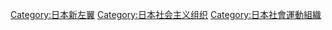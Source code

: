 [[Category:日本新左翼|Category:日本新左翼]]
[[Category:日本社会主义组织|Category:日本社会主义组织]]
[[Category:日本社會運動組織|Category:日本社會運動組織]]